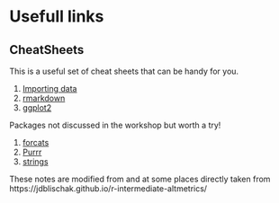 # Usefull links

## CheatSheets
This is a useful set of cheat sheets that can be handy for you.

1. [Importing data](img/data-import.pdf)
2. [rmarkdown](img/rmarkdown-2.0.pdf)
3. [ggplot2](img/ggplot2-cheatsheet.pdf)

Packages not discussed in the workshop but worth a try!

1. [forcats](img/factors.pdf)
2. [Purrr](img/purrr.pdf)
3. [strings](img/strings.pdf)


These notes are modified from and at some places directly taken from https://jdblischak.github.io/r-intermediate-altmetrics/